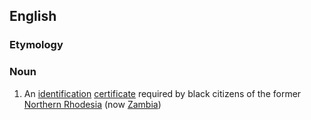 ==English==

===Etymology===
{{etystub}}

===Noun===
{{en-noun}}

# An [[identification]] [[certificate]] required by black citizens of the former [[Northern Rhodesia]] (now [[Zambia]])